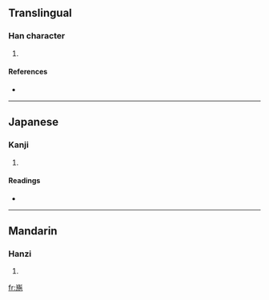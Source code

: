 ==Translingual==

===Han character===
{{Han char|rn=46|rad=山|as=09|sn=12|four=2221<sub>2</sub>|canj=山卜尸木 (UYSD)}}

# {{defn|Han|sort=山09}}

====References====
* {{Han ref|kx=0315.310|dkj=08255|dj=0616.220|hdz=10788.140|uh=5D3A|ud=23866|bh=D8E4|bd=55524}}

----

==Japanese==

===Kanji===
{{ja-kanji|grade=|rs=山09}}

# {{defn|Japanese|sort=山09}}

====Readings====
* {{ja-readings|on=[[い]] (i)|kun=}}

----

==Mandarin==

===Hanzi===
{{cmn-hanzi|pin=[[yǐ]] ([[yi3]])|wg=i<sup>3</sup>}}

# {{defn|Mandarin|sort=山09}}

[[fr:崺]]